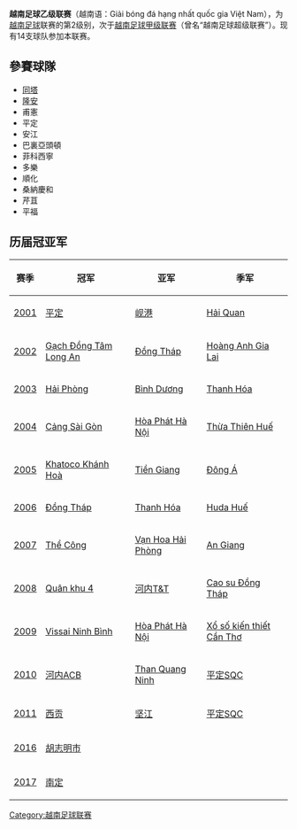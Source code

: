 {{Infobox football league
| logo       = <!-- 檔案不存在 Vietnamese First Division.jpg -->
| pixels     = 200
| country    = [[越南|越南]]
| confed     = [[亚足联|亚足联]]
| founded    = 
| teams      = 14
| promotion  = [[越南足球甲级联赛|越南足球甲级联赛]]
| relegation = [[越南足球丙级联赛|越南足球丙级联赛]]
| levels     = 
| domest_cup = [[越南杯|越南杯]]
| confed_cup = 
| champions  = [[南定足球会|南定]] (2017年)
| most successful club = 
| season     = 
| website    = http://www.vleague.vn
| current    = [[2020年越南足球乙级联赛|2020赛季]]
}}'''越南足球乙级联赛'''（越南语：Giải bóng đá hạng nhất quốc gia Việt Nam），为[[越南|越南]][[足球|足球]]联赛的第2级别，次于[[越南足球甲级联赛|越南足球甲级联赛]]（曾名“越南足球超级联赛”）。现有14支球队参加本联赛。

== 參賽球隊 ==
* [[同塔足球俱樂部|同塔]]
* [[隆安同心足球俱樂部|隆安]]
* 甫憲
* 平定
* 安江
* 巴裏亞頭頓
* 菲科西寧
* 多樂
* 順化
* 桑納慶和
* 芹苴
* 平福

== 历届冠亚军 ==
{| class="wikitable"
|-
! 赛季
! 冠军
! 亚军
! 季军
|-
| [[2001年越南足球甲级联赛|2001]] 
| [[平定足球俱乐部|平定]]
| [[岘港SHB足球俱乐部|岘港]]
| [[Hải_Quan_F.C.|Hải Quan]]
|-
| [[2002年越南足球甲级联赛|2002]] 
| [[Đồng_Tâm_Long_An_F.C.|Gạch Đồng Tâm Long An]]
| [[Đồng_Tháp_F.C.|Đồng Tháp]]
| [[Hoang_Anh_Gia_Lai_Club|Hoàng Anh Gia Lai]]
|-
| [[2003年越南足球甲级联赛|2003]] 
| [[Hải_Phòng_F.C.|Hải Phòng]]
| [[Bình_Dương_F.C.|Bình Dương]]
| [[Lam_Sơn_Thanh_Hóa_F.C.|Thanh Hóa]]
|-
| [[2004年越南足球甲级联赛|2004]] 
| [[Ho_Chi_Minh_City_F.C.|Cảng Sài Gòn]]
| [[Hòa_Phát_Hà_Nội|Hòa Phát Hà Nội]]
| [[Huế_F.C.|Thừa Thiên Huế]]
|-
| [[2005年越南足球甲级联赛|2005]] 
| [[Khatoco_Khánh_Hoà_F.C.|Khatoco Khánh Hoà]]
| [[Tiền_Giang_F.C.|Tiền Giang]]
| [[XM_The_Vissai_Ninh_Bình|Đông Á]]
|-
| [[2006年越南足球甲级联赛|2006]] 
| [[Đồng_Tháp_F.C.|Đồng Tháp]]
| [[Lam_Sơn_Thanh_Hóa_F.C.|Thanh Hóa]]
| [[Huế_F.C.|Huda Huế]]
|-
| [[2007年越南足球甲级联赛|2007]] 
| [[Viettel_F.C.|Thể Công]]
| [[Hải_Phòng_F.C.|Vạn Hoa Hải Phòng]]
| [[An_Giang_F.C.|An Giang]]
|-
| [[2008年越南足球甲级联赛|2008]] 
| [[Navibank_Saigon_F.C.|Quân khu 4]]
| [[河内T&T|河内T&T]]
| [[Đồng_Tháp_F.C.|Cao su Đồng Tháp]]
|-
| [[2009年越南足球甲级联赛|2009]] 
| [[XM_Vissai_The_Ninh_Binh|Vissai Ninh Bình]]
| [[Hòa_Phát_Hà_Nội|Hòa Phát Hà Nội]]
| [[Cần_Thơ_F.C.|Xổ số kiến thiết Cần Thơ]]
|-  
| [[2010年越南足球甲级联赛|2010]] 
| [[河内ACB|河内ACB]]
| [[Than_Quang_Ninh|Than Quang Ninh]]
| [[平定足球俱乐部|平定SQC]]
|-  
| [[2011年越南足球甲级联赛|2011]] 
| [[西贡足球俱乐部|西贡]]
| [[坚江足球俱乐部|坚江]]
| [[平定足球俱乐部|平定SQC]]
|-   
| [[2016年越南足球甲级联赛|2016]]
| [[胡志明市足球會|胡志明市]]
|-
| [[2017年越南足球甲级联赛|2017]]
| [[南定足球会|南定]] 
|}


[[Category:越南足球联赛|Category:越南足球联赛]]